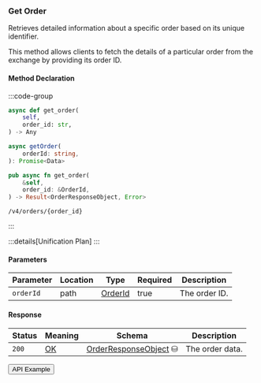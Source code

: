 
### Get Order

Retrieves detailed information about a specific order based on its unique identifier.

This method allows clients to fetch the details of a particular order from the exchange by providing its order ID.

#### Method Declaration

:::code-group

```python [Python]
async def get_order(
    self,
    order_id: str,
) -> Any
```

```typescript [TypeScript]
async getOrder(
    orderId: string,
): Promise<Data>
```

```rust [Rust]
pub async fn get_order(
    &self,
    order_id: &OrderId,
) -> Result<OrderResponseObject, Error>
```

```url [API]
/v4/orders/{order_id}
```

:::

:::details[Unification Plan]
:::

#### Parameters

| Parameter     | Location | Type                      | Required   | Description   |
| ------------- | -------- | ------------------------- | ---------- | ------------- |
| `orderId`     | path     | [OrderId]                 | true       | The order ID. |

#### Response

| Status | Meaning     | Schema                  | Description     |
| ------ | ----------- | ----------------------- | --------------- |
| `200`  | [OK]        | [OrderResponseObject] ⛁ | The order data. |

<Button href="https://indexer.v4testnet.dydx.exchange/v4/orders/66390c15-ebad-53f8-86ad-99b3dfedbc85">API Example</Button>

[OK]: /types/ok
[OrderId]: /types/order_id
[OrderResponseObject]: /types/order_response_object
